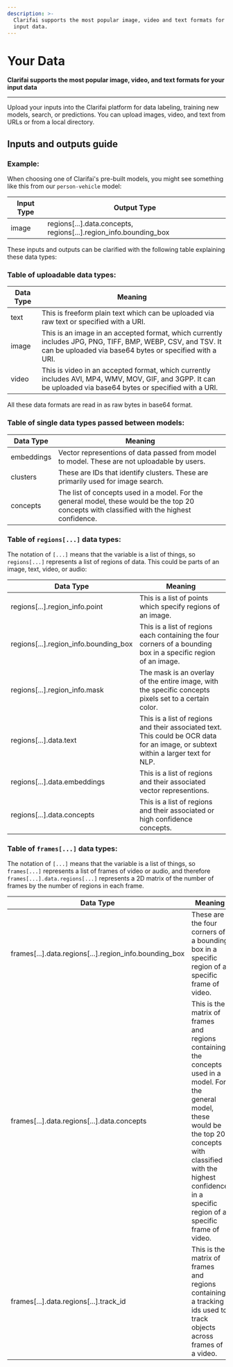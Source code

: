 ```yaml
---
description: >-
  Clarifai supports the most popular image, video and text formats for your
  input data.
---
```


# Your Data

**Clarifai supports the most popular image, video, and text formats for your
  input data**
<hr />

Upload your inputs into the Clarifai platform for data labeling, training new models, search, or predictions. You can upload images, video, and text from URLs or from a local directory.

## Inputs and outputs guide

### Example:

When choosing one of Clarifai's pre-built models, you might see something like this from our `person-vehicle` model:


Input Type    | Output Type
------------- | -------------
image        | regions[...].data.concepts, regions[...].region\_info.bounding\_box

These inputs and outputs can be clarified with the following table explaining these data types:

### Table of uploadable data types:

Data Type  | Meaning
---------- | -------------
text  | This is freeform plain text which can be uploaded via raw text or specified with a URI.
image | This is an image in an accepted format, which currently includes JPG, PNG, TIFF, BMP, WEBP, CSV, and TSV. It can be uploaded via base64 bytes or specified with a URI.
video | This is video in an accepted format, which currently includes AVI, MP4, WMV, MOV, GIF, and 3GPP. It can be uploaded via base64 bytes or specified with a URI.


All these data formats are read in as raw bytes in base64 format.

### Table of single data types passed between models:

Data Type  | Meaning
---------- | -------------
embeddings | Vector representions of data passed from model to model. These are not uploadable by users.
clusters | These are IDs that identify clusters. These are primarily used for image search.
concepts | The list of concepts used in a model. For the general model, these would be the top 20 concepts with classified with the highest confidence.

### Table of `regions[...]` data types:

The notation of `[...]` means that the variable is a list of things, so `regions[...]` represents a list of regions of data. This could be parts of an image, text, video, or audio:

Data Type     | Meaning
------------- | -------------
regions[...].region_info.point  | This is a list of points which specify regions of an image.
regions[...].region_info.bounding\_box  | This is a list of regions each containing the four corners of a bounding box in a specific region of an image.
regions[...].region_info.mask |  The mask is an overlay of the entire image, with the specific concepts pixels set to a certain color.
regions[...].data.text | This is a list of regions and their associated text. This could be OCR data for an image, or subtext within a larger text for NLP.
regions[...].data.embeddings |  This is a list of regions and their associated vector representions.
regions[...].data.concepts | This is a list of regions and their associated or high confidence concepts.

### Table of `frames[...]` data types:

The notation of `[...]` means that the variable is a list of things, so `frames[...]` represents a list of frames of video or audio, and therefore `frames[...].data.regions[...]` represents a 2D matrix of the number of frames by the number of regions in each frame.

Data Type     | Meaning
------------- | -------------
frames[...].data.regions[...].region\_info.bounding\_box | These are the four corners of a bounding box in a specific region of a specific frame of video.
frames[...].data.regions[...].data.concepts | This is the matrix of frames and regions containing the  concepts used in a model. For the general model, these would be the top 20 concepts with classified with the highest confidence in a specific region of a specific frame of video.
frames[...].data.regions[...].track_id |  This is the matrix of frames and regions containing a tracking ids used to track objects across frames of a video.
